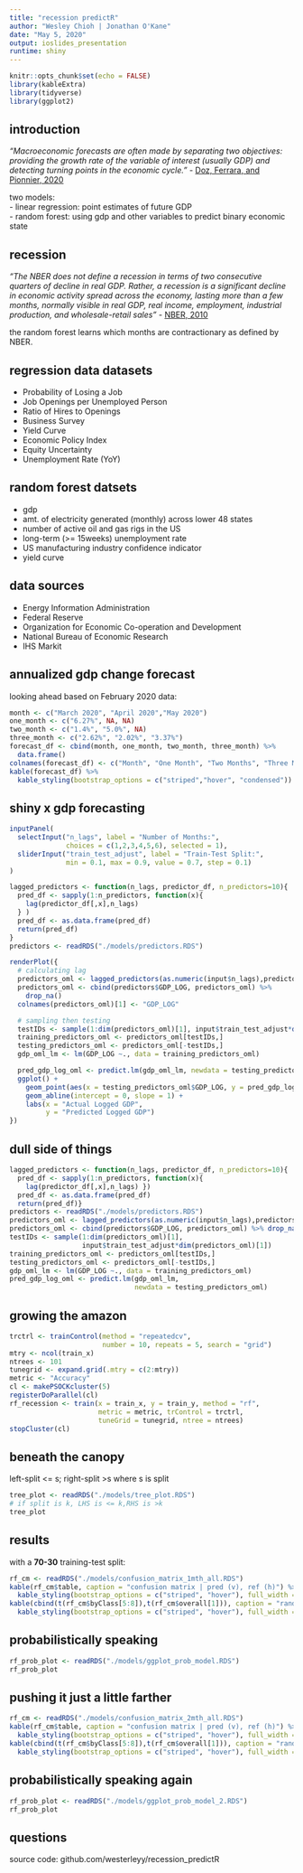 ```yaml
---
title: "recession predictR"
author: "Wesley Chioh | Jonathan O'Kane"
date: "May 5, 2020"
output: ioslides_presentation
runtime: shiny
---
```


```r
knitr::opts_chunk$set(echo = FALSE)
library(kableExtra)
library(tidyverse)
library(ggplot2)
```

## introduction

*"Macroeconomic forecasts are often made by separating two objectives: providing the growth rate of the variable of interest (usually GDP) and detecting turning points in the economic cycle."* - [Doz, Ferrara, and Pionnier, 2020](http://econbrowser.com/archives/2020/04/guest-contribution-business-cycle-dynamics-after-the-great-recession-an-extended-markov-switching-dynamic-factor-model)   
  
two models:  
- linear regression: point estimates of future GDP  
- random forest: using gdp and other variables to predict binary economic state  
  
## recession  
  
*"The NBER does not define a recession in terms of two consecutive quarters of decline in real GDP. Rather, a recession is a significant decline in economic activity spread across the economy, lasting more than a few months, normally visible in real GDP, real income, employment, industrial production, and wholesale-retail sales"* - [NBER, 2010](https://www.nber.org/cycles.html)  

the random forest learns which months are contractionary as defined by NBER.  
  
## regression data datasets  
  
 - Probability of Losing a Job  
 - Job Openings per Unemployed Person  
 - Ratio of Hires to Openings  
 - Business Survey  
 - Yield Curve  
 - Economic Policy Index  
 - Equity Uncertainty  
 - Unemployment Rate (YoY)
  
## random forest datsets   
  
- gdp  
- amt. of electricity generated (monthly) across lower 48 states  
- number of active oil and gas rigs in the US  
- long-term (>= 15weeks) unemployment rate  
- US manufacturing industry confidence indicator  
- yield curve  
  
## data sources  
  
- Energy Information Administration  
- Federal Reserve  
- Organization for Economic Co-operation and Development  
- National Bureau of Economic Research  
- IHS Markit  


## annualized gdp change forecast  
looking ahead based on February 2020 data:    
  
```r
month <- c("March 2020", "April 2020","May 2020")
one_month <- c("6.27%", NA, NA)
two_month <- c("1.4%", "5.0%", NA)
three_month <- c("2.62%", "2.02%", "3.37%")
forecast_df <- cbind(month, one_month, two_month, three_month) %>%
  data.frame()
colnames(forecast_df) <- c("Month", "One Month", "Two Months", "Three Months")
kable(forecast_df) %>%
  kable_styling(bootstrap_options = c("striped","hover", "condensed"))
```


## shiny x gdp forecasting

```r
inputPanel(
  selectInput("n_lags", label = "Number of Months:",
              choices = c(1,2,3,4,5,6), selected = 1),
  sliderInput("train_test_adjust", label = "Train-Test Split:",
              min = 0.1, max = 0.9, value = 0.7, step = 0.1)
)

lagged_predictors <- function(n_lags, predictor_df, n_predictors=10){
  pred_df <- sapply(1:n_predictors, function(x){
    lag(predictor_df[,x],n_lags)
  } )
  pred_df <- as.data.frame(pred_df)
  return(pred_df)
}
predictors <- readRDS("./models/predictors.RDS")

renderPlot({
  # calculating lag
  predictors_oml <- lagged_predictors(as.numeric(input$n_lags),predictors)
  predictors_oml <- cbind(predictors$GDP_LOG, predictors_oml) %>%
    drop_na()
  colnames(predictors_oml)[1] <- "GDP_LOG"

  # sampling then testing
  testIDs <- sample(1:dim(predictors_oml)[1], input$train_test_adjust*dim(predictors_oml)[1])
  training_predictors_oml <- predictors_oml[testIDs,]
  testing_predictors_oml <- predictors_oml[-testIDs,]
  gdp_oml_lm <- lm(GDP_LOG ~., data = training_predictors_oml)

  pred_gdp_log_oml <- predict.lm(gdp_oml_lm, newdata = testing_predictors_oml)
  ggplot() + 
    geom_point(aes(x = testing_predictors_oml$GDP_LOG, y = pred_gdp_log_oml)) + 
    geom_abline(intercept = 0, slope = 1) + 
    labs(x = "Actual Logged GDP",
         y = "Predicted Logged GDP")
})
```

## dull side of things  
```r
lagged_predictors <- function(n_lags, predictor_df, n_predictors=10){
  pred_df <- sapply(1:n_predictors, function(x){
    lag(predictor_df[,x],n_lags) })
  pred_df <- as.data.frame(pred_df)
  return(pred_df)}
predictors <- readRDS("./models/predictors.RDS")
predictors_oml <- lagged_predictors(as.numeric(input$n_lags),predictors)
predictors_oml <- cbind(predictors$GDP_LOG, predictors_oml) %>% drop_na()
testIDs <- sample(1:dim(predictors_oml)[1], 
                  input$train_test_adjust*dim(predictors_oml)[1])
training_predictors_oml <- predictors_oml[testIDs,]
testing_predictors_oml <- predictors_oml[-testIDs,]
gdp_oml_lm <- lm(GDP_LOG ~., data = training_predictors_oml)
pred_gdp_log_oml <- predict.lm(gdp_oml_lm, 
                               newdata = testing_predictors_oml)
```


## growing the amazon  
  
```r
trctrl <- trainControl(method = "repeatedcv", 
                       number = 10, repeats = 5, search = "grid")
mtry <- ncol(train_x)
ntrees <- 101
tunegrid <- expand.grid(.mtry = c(2:mtry))
metric <- "Accuracy"
cl <- makePSOCKcluster(5)
registerDoParallel(cl)
rf_recession <- train(x = train_x, y = train_y, method = "rf", 
                      metric = metric, trControl = trctrl, 
                      tuneGrid = tunegrid, ntree = ntrees)
stopCluster(cl)
```

## beneath the canopy  
left-split <= s; right-split >s where s is split 
```r
tree_plot <- readRDS("./models/tree_plot.RDS")
# if split is k, LHS is <= k,RHS is >k
tree_plot
```


## results
with a **70-30** training-test split:  
  
```r
rf_cm <- readRDS("./models/confusion_matrix_1mth_all.RDS")
kable(rf_cm$table, caption = "confusion matrix | pred (v), ref (h)") %>%
  kable_styling(bootstrap_options = c("striped", "hover"), full_width = T, position = "left")
kable(cbind(t(rf_cm$byClass[5:8]),t(rf_cm$overall[1])), caption = "random forest performance") %>%
  kable_styling(bootstrap_options = c("striped", "hover"), full_width = F, position = "left")
```

## probabilistically speaking

```r
rf_prob_plot <- readRDS("./models/ggplot_prob_model.RDS")
rf_prob_plot
```

## pushing it just a little farther

```r
rf_cm <- readRDS("./models/confusion_matrix_2mth_all.RDS")
kable(rf_cm$table, caption = "confusion matrix | pred (v), ref (h)") %>%
  kable_styling(bootstrap_options = c("striped", "hover"), full_width = T, position = "left")
kable(cbind(t(rf_cm$byClass[5:8]),t(rf_cm$overall[1])), caption = "random forest performance") %>%
  kable_styling(bootstrap_options = c("striped", "hover"), full_width = F, position = "left")
```

## probabilistically speaking again

```r
rf_prob_plot <- readRDS("./models/ggplot_prob_model_2.RDS")
rf_prob_plot
```


## questions  

source code: github.com/westerleyy/recession_predictR
